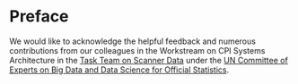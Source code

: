 # Preface {.unnumbered}

We would like to acknowledge the helpful feedback and numerous contributions from our colleagues in the Workstream on CPI Systems Architecture in the [Task Team on Scanner Data](https://unstats.un.org/bigdata/task-teams/scanner/index.cshtml) under the [UN Committee of Experts on Big Data and Data Science for Official Statistics](https://unstats.un.org/bigdata/).